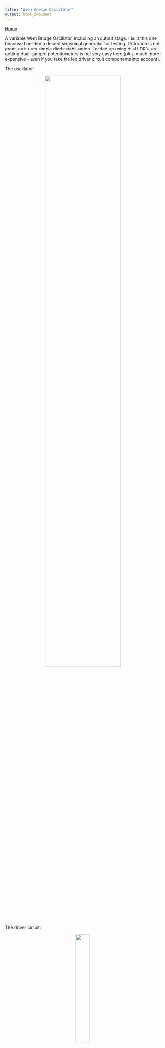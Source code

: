 ```yaml
---
title: "Wien Bridge Oscillator"
output: html_document
---
```


[Home](../)

A variable Wien Bridge Oscillator, including an output stage. I built this one beacuse I needed a decent sinusoidal generator for testing. Distortion is not great, as it uses simple diode stabilisation. I ended up using dual LDR's, as getting dual-ganged potentiometers is not very easy here (plus, much more expensive - even if you take the led driver circuit components into account).
<br>

The oscillator:

<center>

![](../img/wien_osc.jpg){width=70%}

</center>

The driver circuit:

<center>

![](../img/wien_driver.jpg){width=30%}

</center>

And just for the sake of completion, the power supply:

<center>

![](../img/wien_power.jpg){width=20%}

</center>